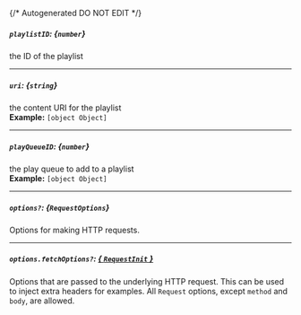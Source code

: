 {/* Autogenerated DO NOT EDIT  */}
##### `playlistID`: *{`number`}*
the ID of the playlist

---
##### `uri`: *{`string`}*
the content URI for the playlist
<br/>
**Example:** `[object Object]`

---
##### `playQueueID`: *{`number`}*
the play queue to add to a playlist
<br/>
**Example:** `[object Object]`

---
##### `options?`: *{`RequestOptions`}*
Options for making HTTP requests.

---
##### `options.fetchOptions?`: [*{ `RequestInit` }*](https://developer.mozilla.org/en-US/docs/Web/API/Request/Request#options)
Options that are passed to the underlying HTTP request. This can be used to inject extra headers for examples. All `Request` options, except `method` and `body`, are allowed.

